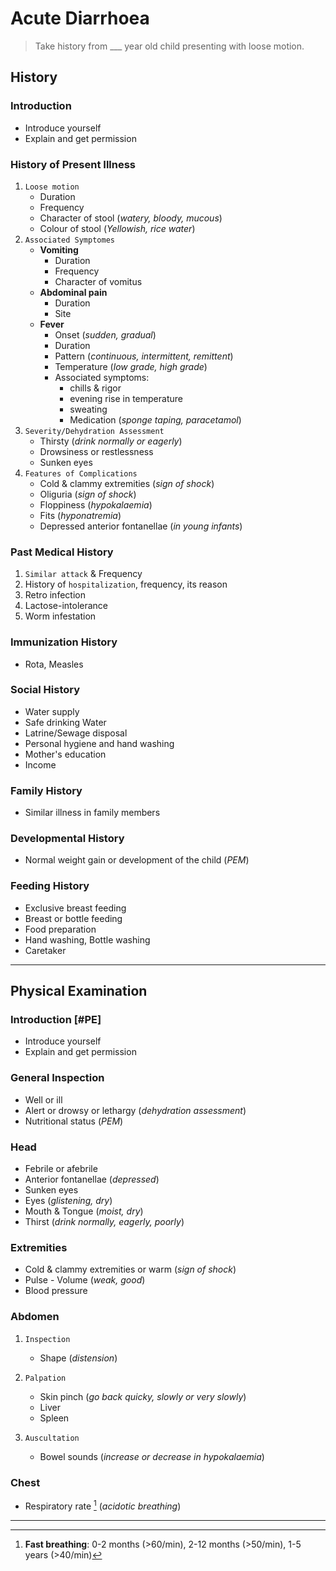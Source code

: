 # Acute Diarrhoea

> Take history from \_\_\_ year old child presenting with loose motion.

## History


<Steps>

### Introduction

- Introduce yourself
- Explain and get permission

### History of Present Illness

1. `Loose motion`
   - Duration
   - Frequency
   - Character of stool (_watery, bloody, mucous_)
   - Colour of stool (_Yellowish, rice water_)
1. `Associated Symptomes`
   - **Vomiting**
     - Duration
     - Frequency
     - Character of vomitus
   - **Abdominal pain**
     - Duration
     - Site
   - **Fever**
     - Onset (_sudden, gradual_)
     - Duration
     - Pattern (_continuous, intermittent, remittent_)
     - Temperature (_low grade, high grade_)
     - Associated symptoms:
       - chills & rigor
       - evening rise in temperature
       - sweating
       - Medication (_sponge taping, paracetamol_)
1. `Severity/Dehydration Assessment`
   - Thirsty (_drink normally or eagerly_)
   - Drowsiness or restlessness
   - Sunken eyes
1. `Features of Complications`
   - Cold & clammy extremities (_sign of shock_)
   - Oliguria (_sign of shock_)
   - Floppiness (_hypokalaemia_)
   - Fits (_hyponatremia_)
   - Depressed anterior fontanellae (_in young infants_)

### Past Medical History

1. `Similar attack` & Frequency
1. History of `hospitalization`, frequency, its reason
1. Retro infection
1. Lactose-intolerance
1. Worm infestation

### Immunization History

- Rota, Measles

### Social History

- Water supply
- Safe drinking Water
- Latrine/Sewage disposal
- Personal hygiene and hand washing
- Mother's education
- Income

### Family History

- Similar illness in family members

### Developmental History

- Normal weight gain or development of the child (_PEM_)

### Feeding History

- Exclusive breast feeding
- Breast or bottle feeding
- Food preparation
- Hand washing, Bottle washing
- Caretaker

</Steps>

---

## Physical Examination

<Steps>

### Introduction [#PE]

- Introduce yourself
- Explain and get permission

### General Inspection

- Well or ill
- Alert or drowsy or lethargy (_dehydration assessment_)
- Nutritional status (_PEM_)

### Head

- Febrile or afebrile
- Anterior fontanellae (_depressed_)
- Sunken eyes
- Eyes (_glistening, dry_)
- Mouth & Tongue (_moist, dry_)
- Thirst (_drink normally, eagerly, poorly_)

### Extremities

- Cold & clammy extremities or warm (_sign of shock_)
- Pulse - Volume (_weak, good_)
- Blood pressure

### Abdomen

1. `Inspection`

   - Shape (_distension_)

1. `Palpation`

   - Skin pinch (_go back quicky, slowly or very slowly_)
   - Liver
   - Spleen

1. `Auscultation`
   - Bowel sounds (_increase or decrease in hypokalaemia_)

### Chest

- Respiratory rate [^1] (_acidotic breathing_)

[^1]: **Fast breathing**: 0-2 months (>60/min), 2-12 months (>50/min), 1-5 years (>40/min)

</Steps>

---
